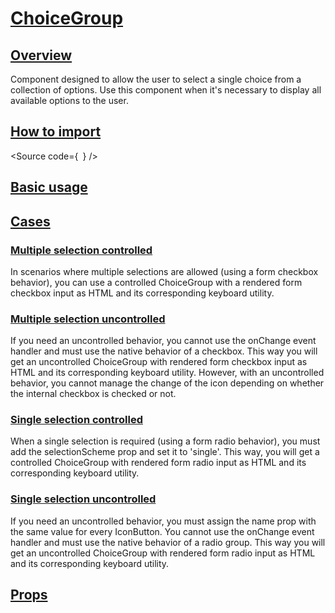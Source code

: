

<Meta of={Stories} />

# [ChoiceGroup](#choicegroup)

## [Overview](#overview)

Component designed to allow the user to select a single choice from a collection of options.
Use this component when it's necessary to display all available options to the user.

## [How to import](#how-to-import)

<Source
  code={`
`}
/>

## [Basic usage](#basic-usage)

<Canvas of={Stories.Base} />

## [Cases](#cases)

### [Multiple selection controlled](#multiple-selection-controlled)

In scenarios where multiple selections are allowed (using a form checkbox behavior),
you can use a controlled ChoiceGroup with a rendered form checkbox input as HTML and its corresponding keyboard utility.

<Canvas of={CaseStories.MultipleSelectionControlled} />

### [Multiple selection uncontrolled](#multiple-selection-uncontrolled)

If you need an uncontrolled behavior, you cannot use the onChange event handler and must use the native behavior of a checkbox.
This way you will get an uncontrolled ChoiceGroup with rendered form checkbox input as HTML and its corresponding keyboard utility.
However, with an uncontrolled behavior, you cannot manage the change of the icon depending on whether the internal checkbox is checked or not.

<Canvas of={CaseStories.MultipleSelectionUncontrolled} />

### [Single selection controlled](#single-selection-controlled)

When a single selection is required (using a form radio behavior), you must add the selectionScheme prop and set it to 'single'.
This way, you will get a controlled ChoiceGroup with rendered form radio input as HTML and its corresponding keyboard utility.

<Canvas of={CaseStories.SingleSelectionControlled} />

### [Single selection uncontrolled](#single-selection-uncontrolled)

If you need an uncontrolled behavior, you must assign the name prop with the same value for every IconButton.
You cannot use the onChange event handler and must use the native behavior of a radio group.
This way you will get an uncontrolled ChoiceGroup with rendered form radio input as HTML and its corresponding keyboard utility.

<Canvas of={CaseStories.SingleSelectionUncontrolled} />

## [Props](#props)

<ArgTypes of={Stories} />
